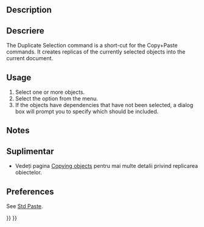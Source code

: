 <languages/>

{{Docnav
|[[Std_Paste|Paste]]
|[[Std_Refresh|Refresh]]
|[[Std_Edit_Menu|Std Edit Menu]]
|IconL=Std_Paste.svg
|IconR=Std_Refresh.svg
|IconC=Freecad.svg
}}

<div class="mw-translate-fuzzy">
{{GuiCommand/ro|Name=Std DuplicateSelection|Name/ro=Std DuplicateSelection|MenuLocation=Edit → Copy|Shortcut= |Workbenches=All|SeeAlso=[[Std_Copy/ro|Copy]], [[Std_Paste/ro|Paste]]}}
</div>

==Description== 

<div class="mw-translate-fuzzy">
==Descriere==
The Duplicate Selection command is a short-cut for the Copy+Paste commands. It creates replicas of the currently selected objects into the current document.
</div>

==Usage==

<div class="mw-translate-fuzzy">
# Select one or more objects.
# Select the {{MenuCommand|Edit → Duplicate selected object}} option from the menu.
# If the objects have dependencies that have not been selected, a dialog box will prompt you to specify which should be included.
</div>

==Notes==

<div class="mw-translate-fuzzy">
==Suplimentar==
* Vedeți pagina [[Copying_Objects|Copying objects]] pentru mai multe detalii privind replicarea obiectelor.
</div>

==Preferences==

See [[Std_Paste#Preferences|Std Paste]].


{{Docnav
|[[Std_Paste|Paste]]
|[[Std_Refresh|Refresh]]
|[[Std_Edit_Menu|Std Edit Menu]]
|IconL=Std_Paste.svg
|IconR=Std_Refresh.svg
|IconC=Freecad.svg
}}

{{Std_Base_navi{{#translation:}}}}
{{Userdocnavi{{#translation:}}}}